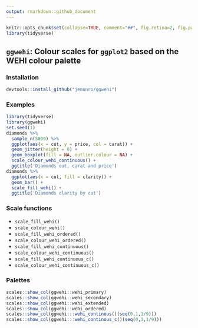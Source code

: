 ```yaml
---
output: rmarkdown::github_document
---
```


<!-- README.md is generated from README.Rmd. Please edit that file -->

```r
knitr::opts_chunk$set(collapse=TRUE, comment="##", fig.retina=2, fig.path = "README_figs/README-")
library(tidyverse)
```

## `ggwehi`:  Colour scales for `ggplot2` based on the WEHI colour palette

### Installation
```r
devtools::install_github("jemunro/ggwehi")
```

### Examples
```r
library(tidyverse)
library(ggwehi)
set.seed(1)
diamonds %>% 
  sample_n(5000) %>% 
  ggplot(aes(x = cut, y = price, col = carat)) +
  geom_jitter(height = 0) + 
  geom_boxplot(fill = NA, outlier.colour = NA) +
  scale_colour_wehi_continuous() +
  ggtitle('Diamonds cut, carat and price')
diamonds %>% 
  ggplot(aes(x = cut, fill = clarity)) +
  geom_bar() +
  scale_fill_wehi() +
  ggtitle('Diamonds clarity by cut')
```

### Scale functions
* `scale_fill_wehi()`
* `scale_colour_wehi()`
* `scale_fill_wehi_ordered()`
* `scale_colour_wehi_ordered()`
* `scale_fill_wehi_continuous()`
* `scale_colour_wehi_continuous()`
* `scale_fill_wehi_continuous_c()`
* `scale_colour_wehi_continuous_c()`

### Palettes
```r
scales::show_col(ggwehi::wehi_primary)
scales::show_col(ggwehi::wehi_secondary)
scales::show_col(ggwehi::wehi_extended)
scales::show_col(ggwehi::wehi_ordered)
scales::show_col(ggwehi:::wehi_continous()(seq(0,1,1/9)))
scales::show_col(ggwehi:::wehi_continous_c()(seq(0,1,1/9)))
```

